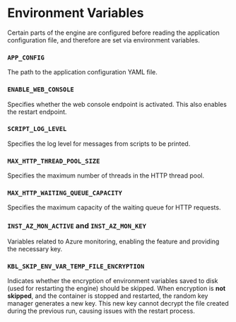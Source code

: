 # Environment Variables
Certain parts of the engine are configured before reading the application configuration file, and therefore are set via environment variables.

### `APP_CONFIG`
The path to the application configuration YAML file.

### `ENABLE_WEB_CONSOLE`
Specifies whether the web console endpoint is activated. This also enables the restart endpoint.

### `SCRIPT_LOG_LEVEL`
Specifies the log level for messages from scripts to be printed.

### `MAX_HTTP_THREAD_POOL_SIZE`
Specifies the maximum number of threads in the HTTP thread pool.

### `MAX_HTTP_WAITING_QUEUE_CAPACITY`
Specifies the maximum capacity of the waiting queue for HTTP requests.

### `INST_AZ_MON_ACTIVE` and `INST_AZ_MON_KEY`
Variables related to Azure monitoring, enabling the feature and providing the necessary key.

### `KBL_SKIP_ENV_VAR_TEMP_FILE_ENCRYPTION`
Indicates whether the encryption of environment variables saved to disk (used for restarting the engine) should be skipped.
When encryption is **not skipped**, and the container is stopped and restarted, the random key manager generates a new key. 
This new key cannot decrypt the file created during the previous run, causing issues with the restart process.
